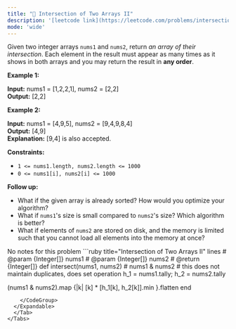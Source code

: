 ```yaml
---
title: "🧩 Intersection of Two Arrays II"
description: '[leetcode link](https://leetcode.com/problems/intersection-of-two-arrays-ii/description/)'
mode: 'wide'
---
```

<Tabs>
  <Tab title="Question" icon="circle-question" iconType="regular">
    <Card>
      <p>Given two integer arrays <code>nums1</code> and <code>nums2</code>, return <em>an array of their intersection</em>. Each element in the result must appear as many times as it shows in both arrays and you may return the result in <strong>any order</strong>.</p>   <p><strong class="example">Example 1:</strong></p>   <strong>Input:</strong> nums1 = [1,2,2,1], nums2 = [2,2] <br/> <strong>Output:</strong> [2,2]   <p><strong class="example">Example 2:</strong></p>   <strong>Input:</strong> nums1 = [4,9,5], nums2 = [9,4,9,8,4] <br/> <strong>Output:</strong> [4,9] <br/> <strong>Explanation:</strong> [9,4] is also accepted.    <p><strong>Constraints:</strong></p>  <ul>  <li><code>1 &lt;= nums1.length, nums2.length &lt;= 1000</code></li>  <li><code>0 &lt;= nums1[i], nums2[i] &lt;= 1000</code></li> </ul>   <p><strong>Follow up:</strong></p>  <ul>  <li>What if the given array is already sorted? How would you optimize your algorithm?</li>  <li>What if <code>nums1</code>&#39;s size is small compared to <code>nums2</code>&#39;s size? Which algorithm is better?</li>  <li>What if elements of <code>nums2</code> are stored on disk, and the memory is limited such that you cannot load all elements into the memory at once?</li> </ul> 
    </Card>
  </Tab>
  <Tab title="Solution" icon="lightbulb" iconType="regular" >
    <Card>
      No notes for this problem
</Card>
  <Expandable title="code">
    <CodeGroup dropdown>
```ruby title="Intersection of Two Arrays II" lines
# @param {Integer[]} nums1
# @param {Integer[]} nums2
# @return {Integer[]}
def intersect(nums1, nums2)
#   nums1 & nums2 # this does not maintain duplicates, does set operation
  h_1 = nums1.tally; h_2 = nums2.tally
  
  (nums1 & nums2).map {|k| [k] * [h_1[k], h_2[k]].min }.flatten
end
```
    </CodeGroup>
  </Expandable>
  </Tab>
</Tabs>